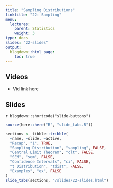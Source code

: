 ```yaml
---
title: "Sampling Distributions"
linktitle: "22: Sampling"
menu:
  lectures:
    parent: Statistics
    weight: 3
type: docs
slides: "22-slides"
output:
  blogdown::html_page:
    toc: true
---
```


## Videos

- Vid link here

## Slides

`r blogdown::shortcode("slide-buttons")`

```r

source(here::here("R", "slide_tabs.R"))

sections <- tibble::tribble(
  ~name, ~slide, ~active,
  "Recap", "1", TRUE,
  "Sampling Distribution", "sampling", FALSE,
  "Central Limit Theorem", "clt", FALSE,
  "SEM", "sem", FALSE,
  "Confidence Intervals", "ci", FALSE,
  "t Distribution", "tdist", FALSE,
  "Examples", "ex", FALSE
)
slide_tabs(sections, "/slides/22-slides.html")
```